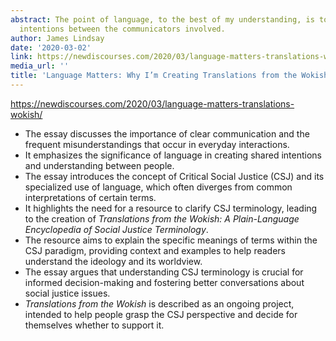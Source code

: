 ```yaml
---
abstract: The point of language, to the best of my understanding, is to create shared
  intentions between the communicators involved.
author: James Lindsay
date: '2020-03-02'
link: https://newdiscourses.com/2020/03/language-matters-translations-wokish/
media_url: ''
title: 'Language Matters: Why I’m Creating Translations from the Wokish'
---
```

<https://newdiscourses.com/2020/03/language-matters-translations-wokish/>

- The essay discusses the importance of clear communication and the frequent misunderstandings that occur in everyday interactions.
- It emphasizes the significance of language in creating shared intentions and understanding between people.
- The essay introduces the concept of Critical Social Justice (CSJ) and its specialized use of language, which often diverges from common interpretations of certain terms.
- It highlights the need for a resource to clarify CSJ terminology, leading to the creation of _Translations from the Wokish: A Plain-Language Encyclopedia of Social Justice Terminology_.
- The resource aims to explain the specific meanings of terms within the CSJ paradigm, providing context and examples to help readers understand the ideology and its worldview.
- The essay argues that understanding CSJ terminology is crucial for informed decision-making and fostering better conversations about social justice issues.
- _Translations from the Wokish_ is described as an ongoing project, intended to help people grasp the CSJ perspective and decide for themselves whether to support it.